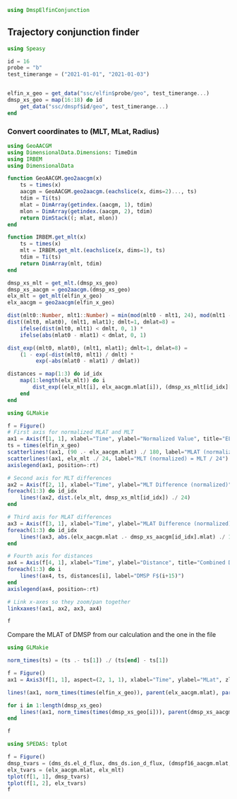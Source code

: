```julia
using DmspElfinConjunction
```

## Trajectory conjunction finder

```julia
using Speasy

id = 16
probe = "b"
test_timerange = ("2021-01-01", "2021-01-03")


elfin_x_geo = get_data("ssc/elfin$probe/geo", test_timerange...)
dmsp_xs_geo = map(16:18) do id
    get_data("ssc/dmspf$id/geo", test_timerange...)
end
```

### Convert coordinates to (MLT, MLat, Radius)

```julia
using GeoAACGM
using DimensionalData.Dimensions: TimeDim
using IRBEM
using DimensionalData

function GeoAACGM.geo2aacgm(x)
    ts = times(x)
    aacgm = GeoAACGM.geo2aacgm.(eachslice(x, dims=2)..., ts)
    tdim = Ti(ts)
    mlat = DimArray(getindex.(aacgm, 1), tdim)
    mlon = DimArray(getindex.(aacgm, 2), tdim)
    return DimStack((; mlat, mlon))
end

function IRBEM.get_mlt(x)
    ts = times(x)
    mlt = IRBEM.get_mlt.(eachslice(x, dims=1), ts)
    tdim = Ti(ts)
    return DimArray(mlt, tdim)
end

dmsp_xs_mlt = get_mlt.(dmsp_xs_geo)
dmsp_xs_aacgm = geo2aacgm.(dmsp_xs_geo)
elx_mlt = get_mlt(elfin_x_geo)
elx_aacgm = geo2aacgm(elfin_x_geo)
```


```julia
dist(mlt0::Number, mlt1::Number) = min(mod(mlt0 - mlt1, 24), mod(mlt1 - mlt0, 24))
dist((mlt0, mlat0), (mlt1, mlat1); dmlt=1, dmlat=8) =
    ifelse(dist(mlt0, mlt1) < dmlt, 0, 1) *
    ifelse(abs(mlat0 - mlat1) < dmlat, 0, 1)

dist_exp((mlt0, mlat0), (mlt1, mlat1); dmlt=1, dmlat=8) =
    (1 - exp(-dist(mlt0, mlt1) / dmlt) *
         exp(-abs(mlat0 - mlat1) / dmlat))

distances = map(1:3) do id_idx
    map(1:length(elx_mlt)) do i
        dist_exp((elx_mlt[i], elx_aacgm.mlat[i]), (dmsp_xs_mlt[id_idx][i], dmsp_xs_aacgm[id_idx].mlat[i]))
    end
end
```


```julia
using GLMakie

f = Figure()
# First axis for normalized MLAT and MLT
ax1 = Axis(f[1, 1], xlabel="Time", ylabel="Normalized Value", title="ELFIN MLAT and MLT")
ts = times(elfin_x_geo)
scatterlines!(ax1, (90 .- elx_aacgm.mlat) ./ 180, label="MLAT (normalized) = (90 - MLAT) / 180")
scatterlines!(ax1, elx_mlt ./ 24, label="MLT (normalized) = MLT / 24")
axislegend(ax1, position=:rt)

# Second axis for MLT differences
ax2 = Axis(f[2, 1], xlabel="Time", ylabel="MLT Difference (normalized)", title="MLT Difference ELFIN vs DMSP")
foreach(1:3) do id_idx
    lines!(ax2, dist.(elx_mlt, dmsp_xs_mlt[id_idx]) ./ 24)
end

# Third axis for MLAT differences
ax3 = Axis(f[3, 1], xlabel="Time", ylabel="MLAT Difference (normalized)", title="MLAT Difference ELFIN vs DMSP")
foreach(1:3) do id_idx
    lines!(ax3, abs.(elx_aacgm.mlat .- dmsp_xs_aacgm[id_idx].mlat) ./ 180)
end

# Fourth axis for distances
ax4 = Axis(f[4, 1], xlabel="Time", ylabel="Distance", title="Combined Distance Metric")
foreach(1:3) do i
    lines!(ax4, ts, distances[i], label="DMSP F$(i+15)")
end
axislegend(ax4, position=:rt)

# Link x-axes so they zoom/pan together
linkxaxes!(ax1, ax2, ax3, ax4)

f
```


Compare the MLAT of DMSP from our calculation and the one in the file


```julia
using GLMakie

norm_times(ts) = (ts .- ts[1]) ./ (ts[end] - ts[1])

f = Figure()
ax1 = Axis3(f[1, 1], aspect=(2, 1, 1), xlabel="Time", ylabel="MLat", zlabel="MLT")

lines!(ax1, norm_times(times(elfin_x_geo)), parent(elx_aacgm.mlat), parent(elx_mlt), linewidth=4)

for i in 1:length(dmsp_xs_geo)
    lines!(ax1, norm_times(times(dmsp_xs_geo[i])), parent(dmsp_xs_aacgm[i].mlat), parent(dmsp_xs_mlt[i]))
end

f
```

```julia
using SPEDAS: tplot

f = Figure()
dmsp_tvars = (dms_ds.el_d_flux, dms_ds.ion_d_flux, (dmspf16_aacgm.mlat, dms_ds.mlat), (dmspf16_mlt, dms_ds.mlt))
elx_tvars = (elx_aacgm.mlat, elx_mlt)
tplot(f[1, 1], dmsp_tvars)
tplot(f[1, 2], elx_tvars)
f
```